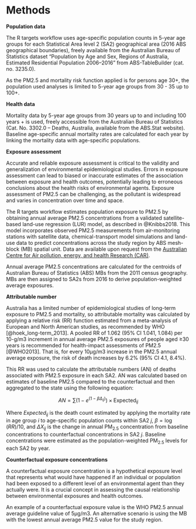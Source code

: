 # Methods {#methods}

**Population data**

The R targets workflow uses age-specific population counts in 5-year age groups for each Statistical Area level 2 (SA2) geographical area (2016 ABS geographical boundaries), freely available from the Australian Bureau of Statistics dataset “Population by Age and Sex, Regions of Australia, Estimated Residential Population 2006–2016” from ABS-TableBuilder (cat. no. 3235.0).

As the PM2.5 and mortality risk function applied is for persons age 30+, the population used analyses is limited to 5-year age groups from 30 - 35 up to 100+.

**Health data**

Mortality data by 5-year age groups from 30 years up to and including 100 years + is used, freely accessible from the Australian Bureau of Statistics (Cat. No. 3302.0 – Deaths, Australia, available from the ABS.Stat website). Baseline age-specific annual mortality rates are calculated for each year by linking the mortality data with age-specific populations.

**Exposure assessment**

Accurate and reliable exposure assessment is critical to the validity and generalization of environmental epidemiological studies. Errors in exposure assessment can lead to biased or inaccurate estimates of the association between exposure and health outcomes, potentially leading to erroneous conclusions about the health risks of environmental agents. Exposure assessment of PM2.5 can be challenging, as the pollutant is widespread and varies in concentration over time and space.

The R targets workflow estimates population exposure to PM2.5 by obtaining annual average PM2.5 concentrations from a validated satellite-based land-use regression (LUR) model, as described in @Knibbs2018. This model incorporates observed PM2.5 measurements from air-monitoring stations with satellite data, chemical-transport model simulations and land-use data to predict concentrations across the study region by ABS mesh-block (MB) spatial unit. Data are available upon request from the [Australian Centre for Air pollution, energy, and health Research (CAR)](https://cloudstor.aarnet.edu.au/plus/f/2454567279).

Annual average PM2.5 concentrations are calculated for the centroids of Australian Bureau of Statistics (ABS) MBs from the 2011 census geography. MBs are then assigned to SA2s from 2016 to derive population-weighted average exposures.

**Attributable number**

Australia has a limited number of epidemiological studies of long-term exposure to PM2.5 and mortality, so attributable mortality was calculated by applying a relative risk (RR) function estimated from a meta-analysis of European and North American studies, as recommended by WHO [@hoek_long-term_2013]. A pooled RR of 1.062 (95% CI 1.041, 1.084) per 10-g/m3 increment in annual average PM2.5 exposures of people aged ≥30 years is recommended for health-impact assessments of PM2.5 [@WHO2013]. That is, for every 10µg/m3 increase in the PM2.5 annual average exposure, the risk of death increases by 6.2% (95% CI 4.1, 8.4%).

This RR was used to calculate the attributable numbers (AN) of deaths associated with PM2.5 exposure in each SA2. AN was calculated based on estimates of baseline PM2.5 compared to the counterfactual and then aggregated to the state using the following equation:

$$
AN = \sum (1 - e^{(1 - \beta \Delta_{ij})}) \times \text{Expected}_{ij}
$$

Where $Expected_{ij}$ is the death count estimated by applying the mortality rate in age group $i$ to age-specific population counts within SA2 $j$, $\beta = \log(RR)/10$, and $\Delta X_{ij}$ is the change in annual PM$_{2.5}$ concentration from baseline concentrations to counterfactual concentrations in SA2 $j$. Baseline concentrations were estimated as the population-weighted PM$_{2.5}$ levels for each SA2 by year.

**Counterfactual exposure concentrations**

A counterfactual exposure concentration is a hypothetical exposure level that represents what would have happened if an individual or population had been exposed to a different level of an environmental agent than they actually were. It is a crucial concept in assessing the causal relationship between environmental exposures and health outcomes.

An example of a counterfactual exposure value is the WHO PM2.5 annual average guideline value of 5µg/m3. An alternative scenario is using the MB with the lowest annual average PM2.5 value for the study region.

